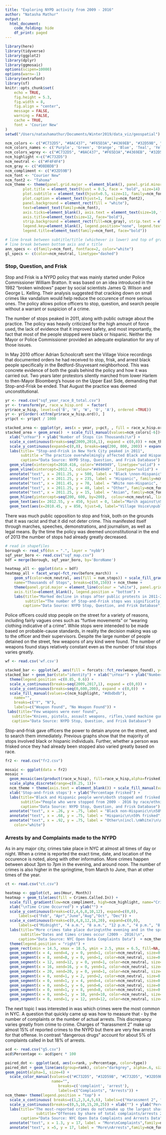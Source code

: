 ```yaml
---
title: "Exploring NYPD activity from 2009 - 2016"
author: "Natasha Mathur"
output:
  html_document: 
    code_folding: hide
    df_print: paged 
---
```

```r
library(here)
library(tidyverse)
library(ggplot2)
library(dplyr)
library(ggmosaic)
options(scipen=10000)
options(warn=-1)
library(extrafont)
library(sf)
knitr::opts_chunk$set(
	echo = TRUE,
	fig.height = 5.3,
	fig.width = 8,
	fig.align = "center",
	message = FALSE,
	warning = FALSE,
	cache = TRUE,
	font = 'Courier New'
)
setwd("/Users/natashamathur/Documents/Winter2019/data_viz/geospatial")
```

```r
ncm_colors <- c("#C732D5", "#8AC437", "#F65D3A","#4369EB", "#32D59B", "#EDA03C")
ncm_colors_names <- c('Purple', 'Green', 'Orange', 'Blue', 'Teal', 'Yellow')
ncm_colors_wgrey <- c("#C732D5", "#8AC437", "#F65D3A","#4369EB", "#32D59B", "#EDA03C", "#F4F4F4")
ncm_highlight <-c("#C732D5")
ncm_neutral <- c("#F4F4F4")
ncm_gray <- c("#DBDBDB")
ncm_compliment <- c("#32D59B")
ncm_font <- "Courier New"
ncm_font2 <- "Tahoma"
ncm_theme <- theme(panel.grid.major = element_blank(), panel.grid.minor = element_blank(), 
        plot.title = element_text(hjust = 0.5, face = "bold", size=14), 
        plot.subtitle = element_text(hjust=0.5, size=11, family=ncm_font2), 
        plot.caption = element_text(hjust=1, family=ncm_font2),
        panel.background = element_rect(fill = "white"),
        text=element_text(family=ncm_font), 
        axis.ticks=element_blank(), axis.text = element_text(size=10, family=ncm_font2),            
        axis.title=element_text(size=12, face="bold"),
        strip.background = element_rect(fill=ncm_gray), strip.text = element_text(color="black", family=ncm_font2, size=10), 
        legend.key=element_blank(), legend.position="none", legend.text = element_text(family=ncm_font2, size=11),
        legend.title=element_text(family=ncm_font, face="bold"))

# line break between subtitle/title (whichever is lower) and top of graph
# line break between bottom axis and x title
ann_specs <- c(family=ncm_font, fontface=2, color="white")
gl_specs <- c(color=ncm_neutral, linetype="dashed") 
```

### Stop, Question, and Frisk

Stop and Frisk is a NYPD policy that was mainly started under Police Commissioner William Bratton. It was based on an idea introduced in the 1982 "broken windows" paper by social scientists James Q. Wilson and George L. Kelling. Their analysis suggested that cracking down on small crimes like vandalism would help reduce the occurence of more serious ones. The policy allows police officers to stop, question, and search people without a warrant or suspicion of a crime. 

The number of stops peaked in 2011, along with public outrage about the practice. The policy was heavily criticized for the high amount of force used, the lack of evidence that it improved safety, and most importantly, the fact that most of the people stopped were black or hispanic. Neither the Mayor or Police Commissioner provided an adequate explanation for any of those issues. 

In May 2010 officer Adrian Schoolcraft sent the Village Voice recordings that documented orders he had received to stop, frisk, and arrest black people specifically in the Bedford-Stuyvesant neighborhood. This was concrete evidence of both the goals behind the policy and how it was carried out. Two years later protestors silently marched from lower Harlem to then-Mayor Bloomberg's house on the Upper East Side, demanding that Stop-and-Frisk be ended. That August the practice was deemed unconstitutional.  


```r
yr <- read.csv("sqf_year_race_8_total.csv")
yr <- transform(yr, race_w_hisp.ord  = factor( 
yr$race_w_hisp, levels=c('B', 'H', 'W', 'O', 'A'), ordered =TRUE))
yr <- yr[order(-xtfrm(yr$race_w_hisp.ord)), ]
yr$pct <- yr$pct / 1000
```

```r
stacked_area <- ggplot(yr, aes(x = year, y=pct, , fill = race_w_hisp.ord))
stacked_area + geom_area()  + scale_fill_manual(values=ncm_colors[-6])+
  xlab("\nYear") + ylab("Number of Stops (in Thousands)\n") + 
  scale_x_continuous(breaks=seq(2009,2016,1), expand = c(0,0)) + ncm_theme + 
  scale_y_continuous(expand=c(0,0), breaks=seq(200, 800, 200)) + expand_limits(y = c(0, 1000)) +
  labs(title= "Stop-and-Frisk in New York City peaked in 2011",
       subtitle ="The practice overwhelmingly affected Black and Hispanic populations\n",
       caption="Data Source: NYPD Stop, Question, and Frisk Database") +
  geom_vline(xintercept=2010.416, color="#494949", linetype="solid") +
  geom_vline(xintercept=2012.5, colour="#494949", linetype="solid") +
  annotate("text", x = 2011.25, y = 500, label = "Black \nnon-Hispanic", family=ncm_font2, fontface=1, color="white") +
  annotate("text", x = 2011.25, y = 235, label = "Hispanic", family=ncm_font2, fontface=1, color="white") +
  annotate("text", x = 2011.45, y = 70, label = "White non-Hispanic", family=ncm_font2, fontface=1, color="white") +
  annotate("text", x = 2011.25, y = 40, label = "Other", family=ncm_font2, fontface=1, color="white") +
  annotate("text", x = 2011.25, y = 15, label = "Asian", family=ncm_font2, fontface=1, color="white") +
  geom_hline(yintercept=seq(200, 600, by=200),  colour=ncm_neutral, linetype="dashed") +
  geom_text(aes(x= 2012.55, y = 450, hjust = 0, label="March against\nStop-And-Frisk\n(June 2012)"),  color="#494949", family=ncm_font, fontface=1, size=3.5) +
  geom_text(aes(x=2010.45, y = 850, hjust=0, label="Village Voice\npublishes misconduct\nreports (May 2010)"), color="#494949", family=ncm_font, fontface=1, size=3.5) + expand_limits(y = c(0, 1000), x = c(2009, 2017)) 

```

There was much public opposition to stop and frisk, both on the grounds that it was racist and that it did not deter crime. This manifested itself through marches, speeches, demonstrations, and journalism, as well as legal means. By the time the policy was deemed unconstitutional in the end of 2013 the number of stops had already greatly decreased. 


```r
# read in shapefiles
borough <- read_sf(dsn = ".", layer = "nybb")
sqf_year_boro <- read.csv("sqf_map.csv")
bdf = merge(borough, sqf_year_boro, by='BoroName')
```

```r
heatmap_all <- ggplot(data = bdf) 
heatmap_all + facet_wrap(~fct_rev(before_march))  +
    geom_sf(color=ncm_neutral, aes(fill = num_stops)) + scale_fill_gradient(low=ncm_compliment, high=ncm_highlight,
    name="Thousands of Stops", breaks=c(50,150)) + ncm_theme + 
    theme(panel.grid.major = element_line(colour = "white"), panel.grid.minor = element_blank(), axis.text = element_blank(),
    axis.title=element_blank(), legend.position = "bottom") +
    labs(title="Marked decline in stops after public protests in 2011-2012",
         subtitle="The number of Stop-and-Frisk stops was significatly lower in the year after the June 2012 march\nto Mayor Bloombergs' residence than in the year before the march\n",
        caption="Data Source: NYPD Stop, Question, and Frisk Database")
```

Police officers could stop people on the street for a variety of reasons, including fairly vagues ones such as "furtive movements" or "wearing clothing indicative of a crime". While stops were inteneded to be made based on probable-cause standards, in reality the decision making was up to the officer and their supervisors. Despite the large number of people detained on the street, few weapons of any kind were found. The number of weapons found stays relatively constant even as the number of total stops varies greatly.   


```r
wf <- read.csv('wf.csv')
```
```r
stacked_bar <- ggplot(wf, aes(fill = forcats::fct_rev(weapon_found), y=num_stops, x=year))   
stacked_bar + geom_bar(stat="identity") + xlab("\nYear") + ylab("Number of Stops (in Thousands)\n") + ncm_theme +
  theme(legend.position =c(0.85, 0.6)) +
  scale_x_continuous(breaks=seq(2009,2017,1), expand = c(0,0)) +
  scale_y_continuous(breaks=seq(0,600,200), expand = c(0,0))  +
  scale_fill_manual(values=c(ncm_highlight, "#dbdbdb"),
    name="",
    breaks=c("Y", "N"),
    labels=c("Weapon Found", "No Weapon Found")) +
 labs(title="Few weapons were ever found", 
   subtitle="Knives, pistols, assault weapons, rifles,\nand machine guns found during NYPD stops from 2009 - 2016\n",
   caption="Data Source: NYPD Stop, Question, and Frisk Database") 
```

Stop-and-frisk gave officers the power to detain anyone on the street, and to search them immediately. Previous graphs show that the majority of stops involved black or hispanic individuals. Further, whether a person was frisked once they had already been stopped also varied greatly based on race. 


```r
fr2 <- read.csv("fr2.csv")
```
```r
mosaic <- ggplot(data = fr2)
mosaic +
  geom_mosaic(aes(product(race_w_hisp), fill=race_w_hisp,alpha=frisked), na.rm=TRUE) +
  scale_alpha_discrete(range=c(0.25, 1))+
  ncm_theme + theme(axis.text = element_blank()) + scale_fill_manual(values=ncm_colors) +
  xlab('Stop-and-frisk stops') + ylab("Percentage Frisked") + 
  labs(title="Black and Hispanic people were\nboth stopped and frisked more often.", 
       subtitle="People who were stopped from 2009 - 2016 by race/ethnicity\n",
       caption="Data Source: NYPD Stop, Question, and Frisk Database") +
  annotate("text", x = .26, y = .75, label = "Black non-Hispanic\n\n58% frisked",family=ncm_font, fontface=2, color="white") +
  annotate("text", x = .68, y = .75, label = "Hispanic\n\n59% frisked", family=ncm_font, fontface=2, color="white") +
  annotate("text", x = .92, y = .75, label = "Other\n(incl.\nWhite)\n\n47% frisked", family=ncm_font, size = 3.5,fontface=2,
    color="white") 
```

### Arrests by and Complaints made to the NYPD 

As in any major city, crimes take place in NYC at almost all times of day or night. When a crime is reported the exact time, date, and location of the occurence is noted, along with other information. More crimes happen between about 3pm to 7pm in the evening, and around noon. The number of crimes is also higher in the springtime, from March to June, than at other times of the year. 


```r
ct <- read.csv("ct.csv")
```
```r
heatmap <- ggplot(ct, aes(Hour, Month)) 
heatmap + geom_tile(aes(fill = Crimes.Called.In)) + 
  scale_fill_gradient(low=ncm_compliment, high=ncm_highlight, name="Crimes Reported") +
  xlab("\nTime Crime Occurred") + ylab("") + 
  scale_y_continuous(breaks=c(2,4,6,8,10,12), expand=c(0,0), 
      labels=c("Feb", "Apr","June","Aug","Oct", "Dec")) +
  scale_x_continuous(breaks=c(0,4,8,12,16,20), expand=c(0,0),
      labels=c("Midnight", "4 a.m.", "8 a.m.", "12 p.m.", "4 p.m.", "8 p.m.")) +
  labs(title="More crimes take place during\nthe evening and in the springtime", 
       subtitle="Dates and times crimes occur (2009 - 2016)\n",
      caption="Data Source: NYC Open Data Complaints Data")  + ncm_theme +
  theme(legend.position = "right") +
  geom_rect(xmin = 14.5, xmax = 18.5, ymin = 2.5, ymax = 6.5, fill=NA, size = 1, color="lightgrey", alpha = .2) +
  geom_segment(x = 4, xend=4, y = 0, yend=1, color=ncm_neutral, size=0.1) +
  geom_segment(x = 8, xend=8, y = 0, yend=1, color=ncm_neutral, size=0.1) +
  geom_segment(x = 12, xend=12, y = 0, yend=1, color=ncm_neutral, size=0.1) +
  geom_segment(x = 16, xend=16, y = 0, yend=1, color=ncm_neutral, size=0.1) +
  geom_segment(x = 20, xend=20, y = 0, yend=1, color=ncm_neutral, size=0.1) +
  geom_segment(x = 0, xend=1, y = 2, yend=2, color=ncm_neutral, size=0.1) +
  geom_segment(x = 0, xend=1, y = 4, yend=4, color=ncm_neutral, size=0.1) +
  geom_segment(x = 0, xend=1, y = 6, yend=6, color=ncm_neutral, size=0.1) +
  geom_segment(x = 0, xend=1, y = 8, yend=8, color=ncm_neutral, size=0.1) +
  geom_segment(x = 0, xend=1, y = 10, yend=10, color=ncm_neutral, size=0.1) +
  geom_segment(x = 0, xend=1, y = 12, yend=12, color=ncm_neutral, size=0.1)
```

The next topic I was interested in was which crimes were the most common in NYC. A question that quickly came up was how to measure that - by the number of complaints or the number of actual arrests. This discrepancy varies greatly from crime to crime. Charges of "harassment 2" make up almost 15% of reported crimes to the NYPD but there are very few arrests for that offense. In contrast "dangerous drugs" account for about 5% of complaints called in but 18% of arrests. 


```r
acd <- read.csv("g5.csv")
acd$Percentage <- acd$perc * 100
```
```r
paired_dot <- ggplot(acd, aes(x=rank, y=Percentage, color=type))
paired_dot + geom_line(aes(group=rank), color="darkgrey", alpha=.6, size=2) +
geom_point(alpha=1, size=4) +
  scale_color_manual(values=c("#C732D5", "#32D59B", "#C732D5", "#32D59B"),
                     name="",
                        breaks=c('complaint', 'arrest'),
                        labels=c("Complaints", "Arrests")) +
ncm_theme+ theme(legend.position = "top") +
  scale_x_continuous( breaks=c(1,2,3,4,5,6), labels=c("Harassment 2", "Petit\nLarceny", "Criminal\nMischief", "Traffic\nLaws", "Theft\n(Other)", "Dangerous\nDrugs")) + 
  scale_y_continuous(breaks=c(0,5,10,15,20,25)) + xlab("") + ylab("Percentage\n") +
  labs(title="The most-reported crimes do not\nmake up the largest share of arrests",
              subtitle="Offenses by share of total complaints/arrests 2013 - 2016",
       caption="Data Source: NYC Open Data Complaints and Arrests Data") +  expand_limits(x = c(1,6.2)) +
  annotate("text", x = 1.3, y = 17, label = "More\nComplaints",family=ncm_font, fontface=2, color="#32D59B") +
  annotate("text", x =5, y = 17, label = "More\nArrests",family=ncm_font, fontface=2, color="#C732D5") 
  
```

